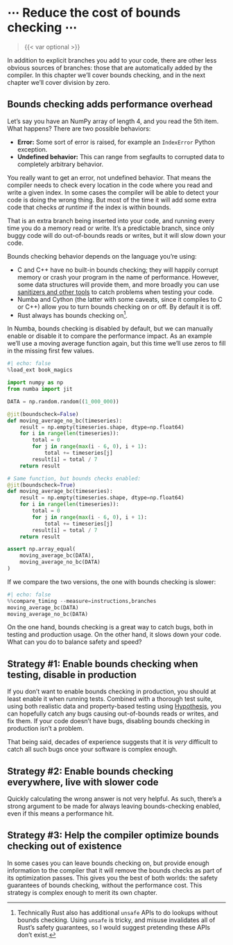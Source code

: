 # ⋯ Reduce the cost of bounds checking ⋯

> {{< var optional >}}

In addition to explicit branches you add to your code, there are other less obvious sources of branches: those that are automatically added by the compiler.
In this chapter we'll cover bounds checking, and in the next chapter we'll cover division by zero.

## Bounds checking adds performance overhead

Let's say you have an NumPy array of length 4, and you read the 5th item.
What happens?
There are two possible behaviors:

* **Error:** Some sort of error is raised, for example an `IndexError` Python exception.
* **Undefined behavior:** This can range from segfaults to corrupted data to completely arbitrary behavior.

You really want to get an error, not undefined behavior.
That means the compiler needs to check every location in the code where you read and write a given index.
In some cases the compiler will be able to detect your code is doing the wrong thing.
But most of the time it will add some extra code that checks _at runtime_ if the index is within bounds.

That is an extra branch being inserted into your code, and running every time you do a memory read or write.
It's a predictable branch, since only buggy code will do out-of-bounds reads or writes, but it will slow down your code.

Bounds checking behavior depends on the language you're using:

* C and C++ have no built-in bounds checking; they will happily corrupt memory or crash your program in the name of performance.
    However, some data structures will provide them, and more broadly you can use [sanitizers and other tools](https://developers.redhat.com/blog/2021/05/05/memory-error-checking-in-c-and-c-comparing-sanitizers-and-valgrind) to catch problems when testing your code.
* Numba and Cython (the latter with some caveats, since it compiles to C or C++) allow you to turn bounds checking on or off.
  By default it is off.
* Rust always has bounds checking on[^rust].

[^rust]: Technically Rust also has additional `unsafe` APIs to do lookups without bounds checking. Using `unsafe` is tricky, and misuse invalidates all of Rust's safety guarantees, so I would suggest pretending these APIs don't exist.

In Numba, bounds checking is disabled by default, but we can manually enable or disable it to compare the performance impact.
As an example we'll use a moving average function again, but this time we'll use zeros to fill in the missing first few values.

```python
#| echo: false
%load_ext book_magics
```

```python
import numpy as np
from numba import jit

DATA = np.random.random((1_000_000))

@jit(boundscheck=False)
def moving_average_no_bc(timeseries):
    result = np.empty(timeseries.shape, dtype=np.float64)
    for i in range(len(timeseries)):
        total = 0
        for j in range(max(i - 6, 0), i + 1):
            total += timeseries[j]
        result[i] = total / 7
    return result

# Same function, but bounds checks enabled:
@jit(boundscheck=True)
def moving_average_bc(timeseries):
    result = np.empty(timeseries.shape, dtype=np.float64)
    for i in range(len(timeseries)):
        total = 0
        for j in range(max(i - 6, 0), i + 1):
            total += timeseries[j]
        result[i] = total / 7
    return result

assert np.array_equal(
    moving_average_bc(DATA),
    moving_average_no_bc(DATA)
)
```

If we compare the two versions, the one with bounds checking is slower:

```python
#| echo: false
%%compare_timing --measure=instructions,branches
moving_average_bc(DATA)
moving_average_no_bc(DATA)
```

On the one hand, bounds checking is a great way to catch bugs, both in testing and production usage.
On the other hand, it slows down your code.
What can you do to balance safety and speed?

## Strategy #1: Enable bounds checking when testing, disable in production

If you don't want to enable bounds checking in production, you should at least enable it when running tests.
Combined with a thorough test suite, using both realistic data and property-based testing using [Hypothesis](https://hypothesis.readthedocs.io/), you can hopefully catch any bugs causing out-of-bounds reads or writes, and fix them.
If your code doesn't have bugs, disabling bounds checking in production isn't a problem.

That being said, decades of experience suggests that it is _very_ difficult to catch all such bugs once your software is complex enough.

## Strategy #2: Enable bounds checking everywhere, live with slower code

Quickly calculating the wrong answer is not very helpful.
As such, there's a strong argument to be made for always leaving bounds-checking enabled, even if this means a performance hit.

## Strategy #3: Help the compiler optimize bounds checking out of existence

In some cases you can leave bounds checking on, but provide enough information to the compiler that it will remove the bounds checks as part of its optimization passes.
This gives you the best of both worlds: the safety guarantees of bounds checking, without the performance cost.
This strategy is complex enough to merit its own chapter.
